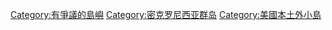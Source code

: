 [[Category:有爭議的島嶼|Category:有爭議的島嶼]]
[[Category:密克罗尼西亚群岛|Category:密克罗尼西亚群岛]]
[[Category:美國本土外小島|Category:美國本土外小島]]